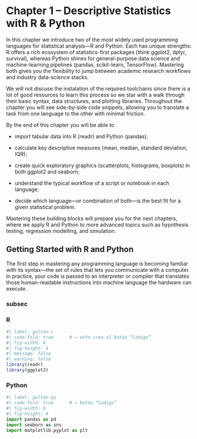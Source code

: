 # Chapter 1 – Descriptive Statistics with R & Python
In this chapter we introduce two of the most widely used programming languages for statistical analysis—R and Python.
Each has unique strengths: R offers a rich ecosystem of statistics-first packages (think ggplot2, dplyr, survival),
whereas Python shines for general-purpose data science and machine-learning pipelines (pandas, scikit-learn, TensorFlow).
Mastering both gives you the flexibility to jump between academic research workflows and industry data-science stacks.

We will not discuse the instalation of the required toolchains since there is a lot of good resources to learn this process
so we star with a walk through their basic syntax, data structures, and plotting libraries. Throughout the chapter you will
see side-by-side code snippets, allowing you to translate a task from one language to the other with minimal friction.

By the end of this chapter you will be able to

- import tabular data into R (readr) and Python (pandas);

- calculate key descriptive measures (mean, median, standard deviation, IQR);

- create quick exploratory graphics (scatterplots, histograms, boxplots) in both ggplot2 and seaborn;

- understand the typical workflow of a script or notebook in each language;

- decide which language—or combination of both—is the best fit for a given statistical problem.

Mastering these building blocks will prepare you for the next chapters, where we apply R and Python to more advanced
topics such as hypothesis testing, regression modelling, and simulation.


## Getting Started with R and Python
The first step in mastering any programming language is becoming familiar with its syntax—the set of rules that lets you communicate with a computer.
In practice, your code is passed to an interpreter or compiler that translates those human-readable instructions into machine language the hardware can execute.




### subsec
::: {.callout-note title="Example: Galton height data"}

::: {.panel-tabset}
### R
```r
#| label: galton-r
#| code-fold: true      # ← esto crea el botón “Código”
#| fig-width: 6
#| fig-height: 4
#| message: false
#| warning: false
library(readr)
library(ggplot2)

```
### Python
```python
#| label: galton-py
#| code-fold: true      # ← botón “Código”
#| fig-width: 6
#| fig-height: 4
import pandas as pd
import seaborn as sns
import matplotlib.pyplot as plt
```

:::
:::
